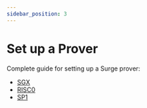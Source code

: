 ```yaml
---
sidebar_position: 3
---
```


# Set up a Prover

Complete guide for setting up a Surge prover:

- [SGX](sgx-prover.mdx)
- [RISC0](risc0-prover.mdx)
- [SP1](sp1-prover.mdx)

